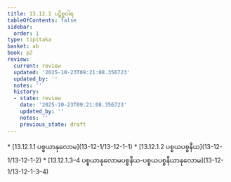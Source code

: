 ```yaml
---
title: 13.12.1 ပဋိစ္စဝါရ
tableOfContents: false
sidebar:
  order: 1
type: tipitaka
basket: ab
book: p2
review:
  current: review
  updated: '2025-10-23T09:21:08.356723'
  updated_by: ''
  notes: ''
  history:
  - state: review
    date: '2025-10-23T09:21:08.356723'
    updated_by: ''
    notes: ''
    previous_state: draft
---
```



<ReviewStatus review={frontmatter.review} showDetails={true} />

<HypothesisAnnotation frontmatter={frontmatter} />

<DynamicBreadcrumb />



<TableOfContents book="p2" section="13.12.1">
* [13.12.1.1 ပစ္စယာနုလောမ](13-12-1/13-12-1-1)
* [13.12.1.2 ပစ္စယပစ္စနီယ](13-12-1/13-12-1-2)
* [13.12.1.3–4 ပစ္စယာနုလောမပစ္စနီယ-ပစ္စယပစ္စနီယာနုလောမ](13-12-1/13-12-1-3–4)
</TableOfContents>